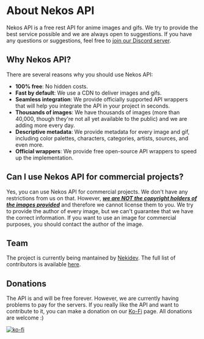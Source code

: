 
# About Nekos API

Nekos API is a free rest API for anime images and gifs. We try to provide the best service possible and we are always open to suggestions. If you have any questions or suggestions, feel free to [join our Discord server](https://discord.gg/PgQnuM3YnM).

## Why Nekos API?

There are several reasons why you should use Nekos API:

-   **100% free**: No hidden costs.
-   **Fast by default**: We use a CDN to deliver images and gifs.
-   **Seamless integration**: We provide officially supported API wrappers that will help you integrate the API in your project in seconds.
-   **Thousands of images**: We have thousands of images (more than 40,000, though they're not all yet available to the public) and we are adding more every day.
-   **Descriptive metadata**: We provide metadata for every image and gif, including color palettes, characters, categories, artists, sources, and even more.
-   **Official wrappers**: We provide free open-source API wrappers to speed up the implementation.

## Can I use Nekos API for commercial projects?

Yes, you can use Nekos API for commercial projects. We don't have any restrictions from us on that. However, <u>**_we are NOT the copyright holders of the images provided_**</u> and therefore we cannot license them to you. We try to provide the author of every image, but we can't guarantee that we have the correct information. If you want to use an image for commercial purposes, you should contact the author of the image.

## Team

The project is currently being mantained by [Nekidev](https://github.com/Nekidev). The full list of contributors is available [here](/docs#contributors).

## Donations

The API is and will be free forever. However, we are currently having problems to pay for the servers. If you really like the API and want to contribute to it, you can make a donation on our [Ko-Fi](https://ko-fi.com/nekidev) page. All donations are welcome :)

[![ko-fi](https://ko-fi.com/img/githubbutton_sm.svg)](https://ko-fi.com/G2G6I3GT1)
